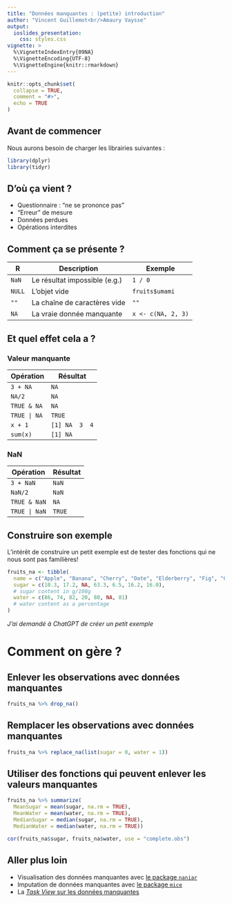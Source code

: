 ```yaml
---
title: "Données manquantes : (petite) introduction"
author: "Vincent Guillemot<br/>Amaury Vaysse"
output: 
  ioslides_presentation:
    css: styles.css
vignette: >
  %\VignetteIndexEntry{09NA}
  %\VignetteEncoding{UTF-8}
  %\VignetteEngine{knitr::rmarkdown}
---
```


<style>
.forceBreak { -webkit-column-break-after: always; break-after: column; }
</style>

```r
knitr::opts_chunk$set(
  collapse = TRUE,
  comment = "#>",
  echo = TRUE
)
```

## Avant de commencer

Nous aurons besoin de charger les librairies suivantes : 

```r
library(dplyr)
library(tidyr)
```


## D'où ça vient ?

  * Questionnaire : "ne se prononce pas"
  * "Erreur" de mesure
  * Données perdues
  * Opérations interdites

## Comment ça se présente ? 

R | Description | Exemple
--|-------------|---------------
`NaN`  | Le résultat impossible (e.g.) | `1 / 0`
`NULL` | L'objet vide                  | `fruits$umami`
`""`   | La chaîne de caractères vide  | `""`
`NA`   | La vraie donnée manquante     | `x <- c(NA, 2, 3)`


## Et quel effet cela a ?  {.columns-2}

### Valeur manquante

Opération | Résultat
----------|------------
`3 + NA`  | `NA`
`NA/2`    | `NA`
`TRUE & NA` | `NA`
`TRUE | NA` | `TRUE`
`x + 1`   | `[1] NA  3  4`
`sum(x)`   | `[1] NA`

<p class="forceBreak"></p>

### NaN

Opération | Résultat
----------|------------
`3 + NaN`  | `NaN`
`NaN/2`    | `NaN`
`TRUE & NaN` | `NA`
`TRUE | NaN` | `TRUE`

## Construire son exemple

L'intérêt de construire un petit exemple est de tester des fonctions qui ne nous sont pas familières!

```r
fruits_na <- tibble(
  name = c("Apple", "Banana", "Cherry", "Date", "Elderberry", "Fig", "Grape"),
  sugar = c(10.3, 17.2, NA, 63.3, 6.5, 16.2, 16.0), 
  # sugar content in g/100g
  water = c(86, 74, 82, 20, 80, NA, 81)
  # water content as a percentage
)
```

*J'ai demandé à ChatGPT de créer un petit exemple*

# Comment on gère ?

## Enlever les observations avec données manquantes

```r
fruits_na %>% drop_na()
```

## Remplacer les observations avec données manquantes

```r
fruits_na %>% replace_na(list(sugar = 0, water = 1))
```

## Utiliser des fonctions qui peuvent enlever les valeurs manquantes

```r
fruits_na %>% summarize(
  MeanSugar = mean(sugar, na.rm = TRUE),
  MeanWater = mean(water, na.rm = TRUE),
  MedianSugar = median(sugar, na.rm = TRUE),
  MedianWater = median(water, na.rm = TRUE))

cor(fruits_na$sugar, fruits_na$water, use = "complete.obs")
```

## Aller plus loin

 * Visualisation des données manquantes avec [le package `naniar`](http://naniar.njtierney.com/articles/getting-started-w-naniar.html)
 * Imputation de données manquantes avec [le package `mice`](https://www.jstatsoft.org/article/view/v045i03)
 * La [*Task View* sur les données manquantes](https://cran.r-project.org/web/views/MissingData.html)






